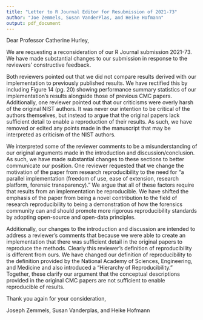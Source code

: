 ```yaml
---
title: "Letter to R Journal Editor for Resubmission of 2021-73"
author: "Joe Zemmels, Susan VanderPlas, and Heike Hofmann"
output: pdf_document
---
```


Dear Professor Catherine Hurley,

We are requesting a reconsideration of our R Journal submission 2021-73. 
We have made substantial changes to our submission in response to the reviewers' constructive feedback.

Both reviewers pointed out that we did not compare results derived with our implementation to previously published results.
We have rectified this by including Figure 14 (pg. 20) showing performance summary statistics of our implementation's results alongside those of previous CMC papers.
Additionally, one reviewer pointed out that our criticisms were overly harsh of the original NIST authors.
It was never our intention to be critical of the authors themselves, but instead to argue that the original papers lack sufficient detail to enable a reproduction of their results.
As such, we have removed or edited any points made in the manuscript that may be interpreted as criticism of the NIST authors.

We interpreted some of the reviewer comments to be a misunderstanding of our original arguments made in the introduction and discussion/conclusion.
As such, we have made substantial changes to these sections to better communicate our position. 
One reviewer requested that we change the motivation of the paper from research reproducibility to the need for "a parallel implementation (freedom of use, ease of extension, research platform, forensic transparency)."
We argue that all of these factors require that results from an implementation be reproducible.
We have shifted the emphasis of the paper from being a novel contribution to the field of research reproducibility to being a demonstration of how the forensics community can and should promote more rigorous reproducibility standards by adopting open-source and open-data principles.

Additionally, our changes to the introduction and discussion are intended to address a reviewer's comments that because we were able to create an implementation that there was sufficient detail in the original papers to reproduce the methods.
Clearly this reviewer's definition of reproducibility is different from ours.
We have changed our definition of reproducibility to the definition provided by the National Academy of Sciences, Engineering, and Medicine and also introduced a "Hierarchy of Reproducibility." 
Together, these clarify our argument that the conceptual descriptions provided in the original CMC papers are not sufficient to enable reproducible of results.


Thank you again for your consideration,

Joseph Zemmels, Susan Vanderplas, and Heike Hofmann

